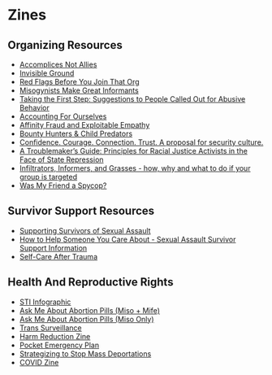 # Zines

## Organizing Resources
- [Accomplices Not Allies](https://www.indigenousaction.org/accomplices-not-allies-abolishing-the-ally-industrial-complex/)
- [Invisible Ground](https://www.sproutdistro.com/catalog/zines/security/invisible-ground/)
- [Red Flags Before You Join That Org](https://itsgoingdown.org/announcing-new-zine-red-flags-before-you-join-that-org/)
- [Misogynists Make Great Informants](https://www.sproutdistro.com/catalog/zines/security/misogynists-make-great-informants/)
- [Taking the First Step: Suggestions to People Called Out for Abusive Behavior](https://www.sproutdistro.com/catalog/zines/anti-oppression/taking-the-first-step/)
- [Accounting For Ourselves](https://crimethinc.com/zines/accounting-for-ourselves)
- [Affinity Fraud and Exploitable Empathy](https://theanarchistlibrary.org/library/hakan-geijer-affinity-fraud-and-exploitable-empathy)
- [Bounty Hunters & Child Predators](https://www.sproutdistro.com/catalog/zines/security/bounty-hunters-child-predators/)
- [Confidence. Courage. Connection. Trust. A proposal for security culture.](https://www.sproutdistro.com/catalog/zines/security/confidence-courage/)
- [A Troublemaker’s Guide: Principles for Racial Justice Activists in the Face of State Repression](https://collectiveliberation.org/resource/a-troublemakers-guide-principles-for-racial-justice-activists-in-the-face-of-state-repression/)
- [Infiltrators, Informers, and Grasses - how, why and what to do if your group is targeted](https://www.notrace.how/resources/download/infiltrators-informers-and-grasses/infiltrators-informers-and-grasses.pdf)
- [Was My Friend a Spycop?](https://libcom.org/article/was-my-friend-spycop)

## Survivor Support Resources
- [Supporting Survivors of Sexual Assault](https://www.sproutdistro.com/catalog/zines/accountability-consent/supporting-survivor-sexual-assault/)
- [How to Help Someone You Care About - Sexual Assault Survivor Support Information](https://rainn.org/sites/default/files/HelpSomeoneOnePageRAINN.pdf)
- [Self-Care After Trauma](https://rainn.org/sites/default/files/SelfCareOnePageRAINN.pdf)

## Health And Reproductive Rights
- [STI Infographic](https://teenpregnancy.acf.hhs.gov/sites/default/files/resource-files/STIInfographic.pdf)
- [Ask Me About Abortion Pills (Miso + Mife)](https://www.cunts4change.org/ask-me-about-abortion-pills--mife---miso)
- [Ask Me About Abortion Pills (Miso Only)](https://www.cunts4change.org/ask-me-about-abortion-pills--miso-only)
- [Trans Surveillance](https://www.cunts4change.org/trans-surveillance)
- [Harm Reduction Zine](https://www.cunts4change.org/harm-reduction-zine)
- [Pocket Emergency Plan](https://www.cunts4change.org/pocket-emergency-plan)
- [Strategizing to Stop Mass Deportations](https://crimethinc.com/zines/strategizing-to-stop-mass-deportations)
- [COVID Zine](https://newlevant.com/COVIDzine)

